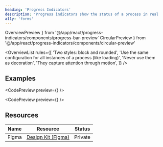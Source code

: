 ```yaml
---
heading: 'Progress Indicators'
description: 'Progress indicators show the status of a process in real time.'
a11y: 'forms'
---
```


 OverviewPreview
} from '@/app/react/progress-indicators/components/progress-bar-preview'
 CircularPreview
} from '@/app/react/progress-indicators/components/circular-preview'

<OverviewList rules={[
  'Two styles: block and rounded',
  'Use the same configuration for all instances of a process (like loading)',
  'Never use them as decoration',
  'They capture attention through motion',
]} />

## Examples

<CodePreview preview={<OverviewPreview />} />
<LivePlayground />

<DripDivider />

<CodePreview preview={<CircularPreview />} />
<CircularLivePlayground />



## Resources

| Name     | Resource | Status                                               |
| -------- | -------- | ---------------------------------------------------- |
| Figma    | [Design Kit (Figma)](https://www.figma.com/design/ducwqOCxoxcWc3ReV3FYd8/Digital-University-Component-Library?m=auto&node-id=0-1)      |                         Private                      |